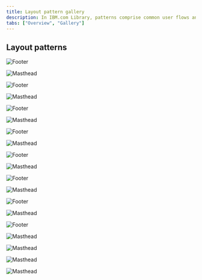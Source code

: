 ```yaml
---
title: Layout pattern gallery
description: In IBM.com Library, patterns comprise common user flows and scenarios which are too complex or too universal to be encapsulated in a single component.
tabs: ["Overview", "Gallery"]
---
```


## Layout patterns

<Row className="image-card-group">
   <Column colMd={3} colLg={3} noGutterSm>
 <ImageCard
   title="Callout – quote"
   titleColor="dark"
   href="/components/footer"
   aspectRatio="1:1"
   hoverColor="dark"
 >

 ![Footer](../../images/pattern/overview/callout-quote.png)

 </ImageCard>
 </Column>
 <Column colMd={3} colLg={3} noGutterSm>
 <ImageCard
   title="Callout – with media"
   titleColor="dark"
   href="/components/masthead"
   aspectRatio="1:1"
   hoverColor="dark"
 >

 ![Masthead](../../images/pattern/overview/callout-with-media.png)

 </ImageCard>
   </Column>
   <Column colMd={3} colLg={3} noGutterSm>
 <ImageCard
   title="Card section – with image"
   titleColor="dark"
   href="/components/footer"
   aspectRatio="1:1"
   hoverColor="dark"
 >

 ![Footer](../../images/pattern/overview/card-section-image.png)

 </ImageCard>
 </Column>
 <Column colMd={3} colLg={3} noGutterSm>
 <ImageCard
   title="Card section – simple"
   titleColor="dark"
   href="/components/masthead"
   aspectRatio="1:1"
   hoverColor="dark"
 >

 ![Masthead](../../images/pattern/overview/card-section-simple.png)

 </ImageCard>
   </Column>
   <Column colMd={3} colLg={3} noGutterSm>
 <ImageCard
   title="Content block – with cards"
   titleColor="dark"
   href="/components/footer"
   aspectRatio="1:1"
   hoverColor="dark"
 >

 ![Footer](../../images/pattern/overview/content-block-cards.png)

 </ImageCard>
 </Column>
 <Column colMd={3} colLg={3} noGutterSm>
 <ImageCard
   title="Content block – with cards"
   titleColor="dark"
   href="/components/masthead"
   aspectRatio="1:1"
   hoverColor="dark"
 >

 ![Masthead](../../images/pattern/overview/content-block-cards.png)

 </ImageCard>
   </Column>
   <Column colMd={3} colLg={3} noGutterSm>
 <ImageCard
   title="Content block – with media"
   titleColor="dark"
   href="/components/footer"
   aspectRatio="1:2"
   hoverColor="dark"
 >

 ![Footer](../../images/pattern/overview/content-block-media.png)

 </ImageCard>
 </Column>
 <Column colMd={3} colLg={3} noGutterSm>
 <ImageCard
   title="Content block – mix groups"
   titleColor="dark"
   href="/components/masthead"
   aspectRatio="1:2"
   hoverColor="dark"
 >

 ![Masthead](../../images/pattern/overview/content-block-media.png)

 </ImageCard>
   </Column>
      <Column colMd={3} colLg={3} noGutterSm>
 <ImageCard
   title="Content block – segmented"
   titleColor="dark"
   href="/components/footer"
   aspectRatio="1:2"
   hoverColor="dark"
 >

 ![Footer](../../images/pattern/overview/content-block-segmented.png)

 </ImageCard>
 </Column>
 <Column colMd={3} colLg={3} noGutterSm>
 <ImageCard
   title="Content block – with media"
   titleColor="dark"
   href="/components/masthead"
   aspectRatio="1:2"
   hoverColor="dark"
 >

 ![Masthead](../../images/pattern/overview/content-block-with-media.png)

 </ImageCard>
   </Column>
   <Column colMd={3} colLg={3} noGutterSm>
 <ImageCard
   title="Content group – horizontal"
   titleColor="dark"
   href="/components/footer"
   aspectRatio="1:1"
   hoverColor="dark"
 >

 ![Footer](../../images/pattern/overview/content-group-horizontal.png)

 </ImageCard>
 </Column>
 <Column colMd={3} colLg={3} noGutterSm>
 <ImageCard
   title="Content group – pictogram"
   titleColor="dark"
   href="/components/masthead"
   aspectRatio="1:1"
   hoverColor="dark"
 >

 ![Masthead](../../images/pattern/overview/content-group-pictogram.png)

 </ImageCard>
   </Column>
   <Column colMd={3} colLg={3} noGutterSm>
 <ImageCard
   title="Content group – simple"
   titleColor="dark"
   href="/components/footer"
   aspectRatio="1:1"
   hoverColor="dark"
 >

 ![Footer](../../images/pattern/overview/content-group-simple.png)

 </ImageCard>
 </Column>
 <Column colMd={3} colLg={3} noGutterSm>
 <ImageCard
   title="CTA section"
   titleColor="dark"
   href="/components/masthead"
   aspectRatio="1:1"
   hoverColor="dark"
 >

 ![Masthead](../../images/pattern/overview/cta-section.png)

 </ImageCard>
   </Column>
   <Column colMd={3} colLg={3} noGutterSm>
 <ImageCard
   title="Feature card – block large"
   titleColor="dark"
   href="/components/footer"
   aspectRatio="1:2"
   hoverColor="dark"
 >

 ![Footer](../../images/pattern/overview/feature-card-large.png)

 </ImageCard>
 </Column>
 <Column colMd={3} colLg={3} noGutterSm>
 <ImageCard
   title="Feature card – block medium"
   titleColor="dark"
   href="/components/masthead"
   aspectRatio="1:2"
   hoverColor="dark"
 >

 ![Masthead](../../images/pattern/overview/feature-card-medium.png)

 </ImageCard>
   </Column>
    <Column colMd={3} colLg={3} noGutterSm>
 <ImageCard
   title="Lead space – block"
   titleColor="dark"
   href="/components/masthead"
   aspectRatio="1:2"
   hoverColor="dark"
 >

 ![Masthead](../../images/pattern/overview/leadspace-block.png)

 </ImageCard>
   </Column>
    <Column colMd={3} colLg={3} noGutterSm>
 <ImageCard
   title="Lead space"
   titleColor="dark"
   href="/components/masthead"
   aspectRatio="1:2"
   hoverColor="dark"
 >

 ![Masthead](../../images/pattern/overview/leadspace.png)

 </ImageCard>
   </Column>
    <Column colMd={3} colLg={3} noGutterSm>
 <ImageCard
   title="Logo grid – rich"
   titleColor="dark"
   href="/components/masthead"
   aspectRatio="1:2"
   hoverColor="dark"
 >

 ![Masthead](../../images/pattern/overview/logo-grid-rich.png)

 </ImageCard>
   </Column>
   
 </Row>


